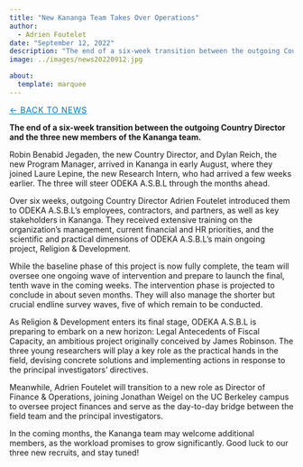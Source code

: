 ```yaml
---
title: "New Kananga Team Takes Over Operations"
author: 
  - Adrien Foutelet
date: "September 12, 2022"
description: "The end of a six-week transition between the outgoing Country Director and the three new members of the Kananga team."
image: ../images/news20220912.jpg

about:
  template: marquee
---
```

<style>
/* Hide the visible description under the title block on THIS page */
header.quarto-title-block .description,
.quarto-title .description,
.quarto-title-meta .description,
p.description {
  display: none !important;
}
</style>

[← Back to News](../index.qmd){.breadcrumb style="font-size:0.9rem; text-transform:uppercase; letter-spacing:0.05em; color:#0077b5;"}

**The end of a six-week transition between the outgoing Country Director and the three new members of the Kananga team.**

Robin Benabid Jegaden, the new Country Director, and Dylan Reich, the new Program Manager, arrived in Kananga in early August, where they joined Laure Lepine, the new Research Intern, who had arrived a few weeks earlier. The three will steer ODEKA A.S.B.L through the months ahead.

Over six weeks, outgoing Country Director Adrien Foutelet introduced them to ODEKA A.S.B.L’s employees, contractors, and partners, as well as key stakeholders in Kananga. They received extensive training on the organization’s management, current financial and HR priorities, and the scientific and practical dimensions of ODEKA A.S.B.L’s main ongoing project, Religion & Development.

While the baseline phase of this project is now fully complete, the team will oversee one ongoing wave of intervention and prepare to launch the final, tenth wave in the coming weeks. The intervention phase is projected to conclude in about seven months. They will also manage the shorter but crucial endline survey waves, five of which remain to be conducted.

As Religion & Development enters its final stage, ODEKA A.S.B.L is preparing to embark on a new horizon: Legal Antecedents of Fiscal Capacity, an ambitious project originally conceived by James Robinson. The three young researchers will play a key role as the practical hands in the field, devising concrete solutions and implementing actions in response to the principal investigators’ directives.

Meanwhile, Adrien Foutelet will transition to a new role as Director of Finance & Operations, joining Jonathan Weigel on the UC Berkeley campus to oversee project finances and serve as the day-to-day bridge between the field team and the principal investigators.

In the coming months, the Kananga team may welcome additional members, as the workload promises to grow significantly. Good luck to our three new recruits, and stay tuned!